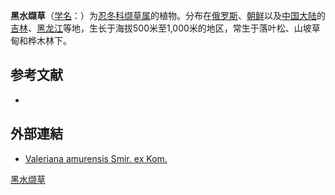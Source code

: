 {{Speciesbox
| name = 黑水缬草
| status = 
| status_system = 
| image = 
| genus = Valeriana
| species = amurensis
| authority = Smirn. ex Kom.
}}

'''黑水缬草'''（[[学名|学名]]：{{lang|la|''Valeriana amurensis''}}）为[[忍冬科|忍冬科]][[缬草属|缬草属]]的植物。分布在[[俄罗斯|俄罗斯]]、[[朝鲜|朝鲜]]以及[[中国大陆|中国大陆]]的[[吉林|吉林]]、[[黑龙江|黑龙江]]等地，生长于海拔500米至1,000米的地区，常生于落叶松、山坡草甸和桦木林下。

== 参考文献 ==
<div class="references-small">
* {{cite web| url =http://www.bioinfo.cn/db05/KmzwSpecies.php?action=view&id=23590| title =黑水缬草| work =《中国高等植物数据库全库》| publisher =中国科学院微生物研究所| author =昆明植物研究所| accessdate =2009-02-25| deadurl =yes| archiveurl =https://web.archive.org/web/20160305051851/http://www.bioinfo.cn/db05/KmzwSpecies.php?action=view&id=23590| archivedate =2016-03-05| df =}}
</div>

== 外部連結 ==
*[http://frps.eflora.cn/frps/Valeriana%20amurensis Valeriana amurensis Smir. ex Kom.]{{Wayback|url=http://frps.eflora.cn/frps/Valeriana%20amurensis |date=20150811041305 }}
{{Taxonbar|from=Q11179223}}

[[Category:缬草属|黑水缬草]]


{{植物小作品}}